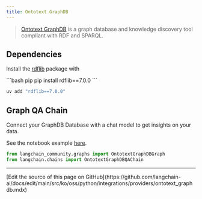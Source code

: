 ```yaml
---
title: Ontotext GraphDB
---
```


>[Ontotext GraphDB](https://graphdb.ontotext.com/) is a graph database and knowledge discovery tool compliant with RDF and SPARQL.

## Dependencies

Install the [rdflib](https://github.com/RDFLib/rdflib) package with

<CodeGroup>
```bash pip
pip install rdflib==7.0.0
```

```bash uv
uv add "rdflib==7.0.0"
```
</CodeGroup>

## Graph QA Chain

Connect your GraphDB Database with a chat model to get insights on your data.

See the notebook example [here](/oss/python/integrations/graphs/ontotext).

```python
from langchain_community.graphs import OntotextGraphDBGraph
from langchain.chains import OntotextGraphDBQAChain
```

---

<Callout icon="pen-to-square" iconType="regular">
  [Edit the source of this page on GitHub](https://github.com/langchain-ai/docs/edit/main/src/ko/oss/python/integrations/providers/ontotext_graphdb.mdx)
</Callout>
